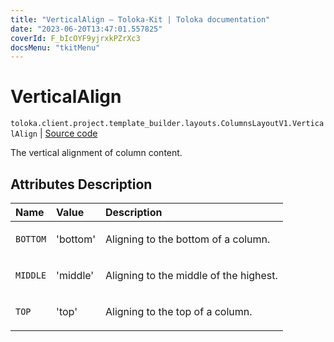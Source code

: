 ```yaml
---
title: "VerticalAlign — Toloka-Kit | Toloka documentation"
date: "2023-06-20T13:47:01.557825"
coverId: F_bIcOYF9yjrxkPZrXc3
docsMenu: "tkitMenu"
---
```


# VerticalAlign

`toloka.client.project.template_builder.layouts.ColumnsLayoutV1.VerticalAlign` | [Source code](https://github.com/Toloka/toloka-kit/blob/v1.2.0/src/client/project/template_builder/layouts.py#L72)

The vertical alignment of column content.

## Attributes Description

| Name | Value | Description |
| :------| :-----------| :----------| 
`BOTTOM`|'bottom'|<p>Aligning to the bottom of a column.</p>
`MIDDLE`|'middle'|<p>Aligning to the middle of the highest.</p>
`TOP`|'top'|<p>Aligning to the top of a column.</p>